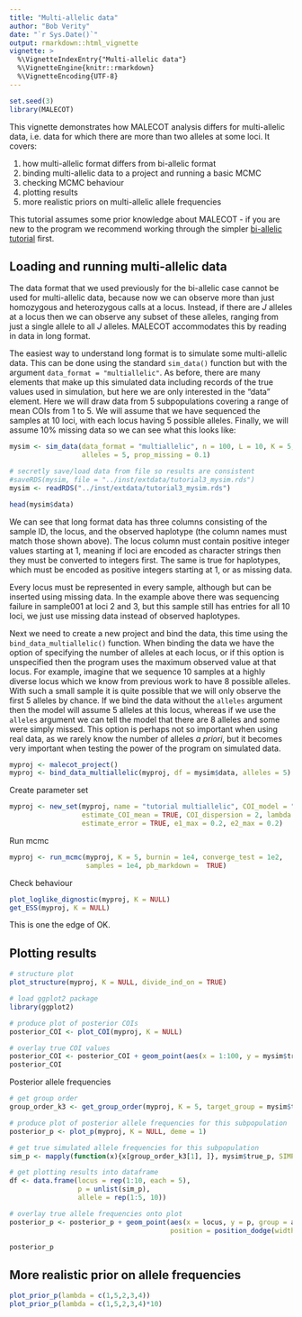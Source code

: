 ```yaml
---
title: "Multi-allelic data"
author: "Bob Verity"
date: "`r Sys.Date()`"
output: rmarkdown::html_vignette
vignette: >
  %\VignetteIndexEntry{"Multi-allelic data"}
  %\VignetteEngine{knitr::rmarkdown}
  %\VignetteEncoding{UTF-8}
---
```


```r
set.seed(3)
library(MALECOT)
```

This vignette demonstrates how MALECOT analysis differs for multi-allelic data, i.e. data for which there are more than two alleles at some loci. It covers:

1. how multi-allelic format differs from bi-allelic format
2. binding multi-allelic data to a project and running a basic MCMC
3. checking MCMC behaviour
4. plotting results
5. more realistic priors on multi-allelic allele frequencies

This tutorial assumes some prior knowledge about MALECOT - if you are new to the program we recommend working through the simpler [bi-allelic tutorial](https://bobverity.github.io/MALECOT/articles/tutorial-biallelic.html) first.

## Loading and running multi-allelic data

The data format that we used previously for the bi-allelic case cannot be used for multi-allelic data, because now we can observe more than just homozygous and heterozygous calls at a locus. Instead, if there are *J* alleles at a locus then we can observe any subset of these alleles, ranging from just a single allele to all *J* alleles. MALECOT accommodates this by reading in data in long format.

The easiest way to understand long format is to simulate some multi-allelic data. This can be done using the standard `sim_data()` function but with the argument `data_format = "multiallelic"`. As before, there are many elements that make up this simulated data including records of the true values used in simulation, but here we are only interested in the "data" element. Here we will draw data from 5 subpopulations covering a range of mean COIs from 1 to 5. We will assume that we have sequenced the samples at 10 loci, with each locus having 5 possible alleles. Finally, we will assume 10% missing data so we can see what this looks like:

```r
mysim <- sim_data(data_format = "multiallelic", n = 100, L = 10, K = 5, COI_mean = 1:5,
                  alleles = 5, prop_missing = 0.1)
```
```r
# secretly save/load data from file so results are consistent
#saveRDS(mysim, file = "../inst/extdata/tutorial3_mysim.rds")
mysim <- readRDS("../inst/extdata/tutorial3_mysim.rds")
```
```r
head(mysim$data)
```

We can see that long format data has three columns consisting of the sample ID, the locus, and the observed haplotype (the column names must match those shown above). The locus column must contain positive integer values starting at 1, meaning if loci are encoded as character strings then they must be converted to integers first. The same is true for haplotypes, which must be encoded as positive integers starting at 1, or as missing data.

Every locus must be represented in every sample, although but can be inserted using missing data. In the example above there was sequencing failure in sample001 at loci 2 and 3, but this sample still has entries for all 10 loci, we just use missing data instead of observed haplotypes.

Next we need to create a new project and bind the data, this time using the `bind_data_multiallelic()` function. When binding the data we have the option of specifying the number of alleles at each locus, or if this option is unspecified then the program uses the maximum observed value at that locus. For example, imagine that we sequence 10 samples at a highly diverse locus which we know from previous work to have 8 possible alleles. With such a small sample it is quite possible that we will only observe the first 5 alleles by chance. If we bind the data without the `alleles` argument then the model will assume 5 alleles at this locus, whereas if we use the `alleles` argument we can tell the model that there are 8 alleles and some were simply missed. This option is perhaps not so important when using real data, as we rarely know the number of alleles *a priori*, but it becomes very important when testing the power of the program on simulated data.

```r
myproj <- malecot_project()
myproj <- bind_data_multiallelic(myproj, df = mysim$data, alleles = 5)
```

Create parameter set

```r
myproj <- new_set(myproj, name = "tutorial multiallelic", COI_model = "nb", COI_max = 20,
                  estimate_COI_mean = TRUE, COI_dispersion = 2, lambda = 1,
                  estimate_error = TRUE, e1_max = 0.2, e2_max = 0.2)
```

Run mcmc

```r
myproj <- run_mcmc(myproj, K = 5, burnin = 1e4, converge_test = 1e2,
                   samples = 1e4, pb_markdown =  TRUE)
```

Check behaviour

```r
plot_loglike_dignostic(myproj, K = NULL)
get_ESS(myproj, K = NULL)
```

This is one the edge of OK.


## Plotting results

```r
# structure plot
plot_structure(myproj, K = NULL, divide_ind_on = TRUE)
```

```r
# load ggplot2 package
library(ggplot2)

# produce plot of posterior COIs
posterior_COI <- plot_COI(myproj, K = NULL)

# overlay true COI values
posterior_COI <- posterior_COI + geom_point(aes(x = 1:100, y = mysim$true_m), col = "red", shape = 4)
posterior_COI
```

Posterior allele frequencies

```r
# get group order
group_order_k3 <- get_group_order(myproj, K = 5, target_group = mysim$true_group)

# produce plot of posterior allele frequencies for this subpopulation
posterior_p <- plot_p(myproj, K = NULL, deme = 1)

# get true simulated allele frequencies for this subpopulation
sim_p <- mapply(function(x){x[group_order_k3[1], ]}, mysim$true_p, SIMPLIFY = FALSE)

# get plotting results into dataframe
df <- data.frame(locus = rep(1:10, each = 5),
                 p = unlist(sim_p),
                 allele = rep(1:5, 10))

# overlay true allele frequencies onto plot
posterior_p <- posterior_p + geom_point(aes(x = locus, y = p, group = allele), data = df,
                                        position = position_dodge(width = 0.9), col = "red", shape = 4)

posterior_p
```

## More realistic prior on allele frequencies


```r
plot_prior_p(lambda = c(1,5,2,3,4))
plot_prior_p(lambda = c(1,5,2,3,4)*10)
```

